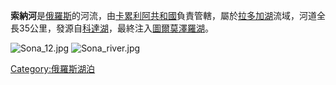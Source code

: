 '''索納河'''是[[俄羅斯|俄羅斯]]的河流，由[[卡累利阿共和國|卡累利阿共和國]]負責管轄，屬於[[拉多加湖|拉多加湖]]流域，河道全長35公里，發源自[[科達湖|科達湖]]，最終注入[[圖爾莫澤羅湖|圖爾莫澤羅湖]]。

[[Image:Sona_12.jpg|thumb]]
[[Image:Sona_river.jpg|thumb]]

{{Russia-geo-stub}}

[[Category:俄羅斯湖泊|Category:俄羅斯湖泊]]